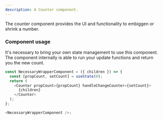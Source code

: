 ```yaml
---
description: A Counter component.
---
```



The counter component provides the UI and functionality to embiggen or shrink a number.

### Component usage

It's necessary to bring your own state management to use this component. The component internally is able to run your
update functions and return you the new count.

```js
const NecessaryWrapperComponent = ({ children }) => {
  const [propCount, setCount] = useState(0);
  return (
    <Counter propCount={propCount} handleChangeCounter={setCount}>
      {children}
    </Counter>
  );
};

<NecessaryWrapperComponent />;
```
